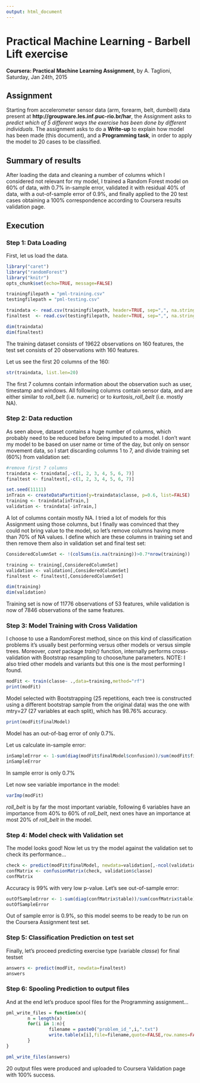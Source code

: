 ```yaml
---
output: html_document
---
```

Practical Machine Learning - Barbell Lift exercise
=============================================
**Coursera: Practical Machine Learning Assignment**, by A. Taglioni, Saturday, Jan 24th, 2015 
 
## Assignment 
Starting from accelerometer sensor data (arm, forearm, belt, dumbell) data present at **http://groupware.les.inf.puc-rio.br/har**, the Assignment asks to *predict which of 5 different ways the exercise has been done by different individuals*.
The assignment asks to do a **Write-up** to explain how model has been made (this document), and a **Programming task**, in order to apply the model to 20 cases to be classified.

## Summary of results
After loading the data and cleaning a number of columns which I considered not relevant for my model, I trained a Random Forest model on 60% of data, with 0.7% in-sample error, validated it with residual 40% of data, with a out-of-sample error of 0.9%, and finally applied to the 20 test cases obtaining a 100% correspondence according to Coursera results validation page.

## Execution
### Step 1: Data Loading

First, let us load the data.
```r
library("caret")
library("randomForest")
library("knitr")
opts_chunk$set(echo=TRUE, message=FALSE)

trainingfilepath = "pml-training.csv"
testingfilepath = "pml-testing.csv"

traindata <- read.csv(trainingfilepath, header=TRUE, sep=",", na.strings = c("","#DIV/0!","NA"), quote="\"")
finaltest  <- read.csv(testingfilepath, header=TRUE, sep=",", na.strings = c("","#DIV/0!","NA"), quote="\"")

dim(traindata)
dim(finaltest)
```

The training dataset consists of 19622 observations on 160 features, the test set consists of 20 observations with 160 features.

Let us see the first 20 columns of the 160:
```r
str(traindata, list.len=20)
```
The first 7 columns contain information about the observation such as user, timestamp and windows.
All following columns contain sensor data, and are either similar to *roll_belt* (i.e. numeric) or to *kurtosis_roll_belt* (i.e. mostly NA).

### Step 2: Data reduction

As seen above, dataset contains a huge number of columns, which probably need to be reduced before being imputed to a model. 
I don't want my model to be based on user name or time of the day, but only on sensor movement data, so I start discarding columns 1 to 7, and divide training set (60%) from validation set: 
```r
#remove first 7 columns
traindata <- traindata[,-c(1, 2, 3, 4, 5, 6, 7)]
finaltest <- finaltest[,-c(1, 2, 3, 4, 5, 6, 7)]

set.seed(11111)
inTrain <- createDataPartition(y=traindata$classe, p=0.6, list=FALSE)
training <- traindata[inTrain,]
validation <- traindata[-inTrain,]
```

A lot of columns contain mostly NA. 
I tried a lot of models for this Assignment using those columns, but I finally was convinced that they could not bring value to the model, so let's remove columns having more than 70% of NA values.
I define which are these columns in training set and then remove them also in validation set and final test set:
```r
ConsideredColumnSet <- !(colSums(is.na(training))>0.7*nrow(training))

training <- training[,ConsideredColumnSet]
validation <- validation[,ConsideredColumnSet]
finaltest <- finaltest[,ConsideredColumnSet]

dim(training)
dim(validation)
```
Training set is now of 11776 observations of 53 features, while validation is now of 7846 observations of the same features.

### Step 3: Model Training with Cross Validation 
I choose to use a RandomForest method, since on this kind of classification problems it's usually best performing versus other models or versus simple trees.
Moreover, *caret* package *train()* function, internally performs cross-validation with Bootstrap resampling to choose/tune parameters. 
NOTE: I also tried other models and variants but this one is the most performing I found.

```r
modFit <- train(classe~ .,data=training,method="rf")
print(modFit) 
```
Model selected with Bootstrapping (25 repetitions, each tree is constructed using a different bootstrap sample from the original data) was the one with mtry=27 (27 variables at each split), which has 98.76% accuracy.

```r
print(modFit$finalModel)  
```
Model has an out-of-bag error of only 0.7%.

Let us calculate in-sample error:
```r
inSampleError <- 1-sum(diag(modFit$finalModel$confusion))/sum(modFit$finalModel$confusion)
inSampleError
```
In sample error is only 0.7%

Let now see variable importance in the model:
```r
varImp(modFit)
```
*roll_belt* is by far the most important variable, following 6 variables have an importance from 40% to 60% of *roll_belt*, next ones have an importance at most 20% of *roll_belt* in the model.

### Step 4: Model check with Validation set
The model looks good!
Now let us try the model against the validation set to check its performance...

```r
check <- predict(modFit$finalModel, newdata=validation[,-ncol(validation)])
confMatrix <- confusionMatrix(check, validation$classe)
confMatrix
```
Accuracy is 99% with very low p-value. Let's see out-of-sample error:
```r
outOfSampleError <- 1-sum(diag(confMatrix$table))/sum(confMatrix$table)
outOfSampleError
```
Out of sample error is 0.9%, so this model seems to be ready to be run on the Coursera Assignment test set.

### Step 5: Classification Prediction on test set 
Finally, let's proceed predicting exercise type (variable *classe*) for final testset
```r
answers <- predict(modFit, newdata=finaltest)
answers
```

### Step 6: Spooling Prediction to output files  
And at the end let's produce spool files for the Programming assignment...
```r
pml_write_files = function(x){
        n = length(x)
        for(i in 1:n){
                filename = paste0("problem_id_",i,".txt")
                write.table(x[i],file=filename,quote=FALSE,row.names=FALSE,col.names=FALSE)
        }
}

pml_write_files(answers)
```
20 output files were produced and uploaded to Coursera Validation page with 100% success.
